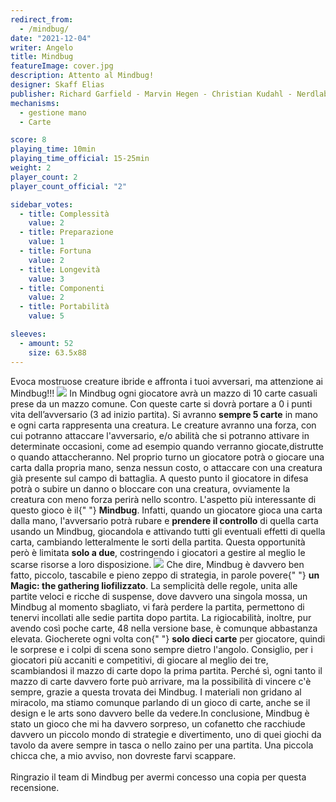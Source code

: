 ```yaml
---
redirect_from:
  - /mindbug/
date: "2021-12-04"
writer: Angelo
title: Mindbug
featureImage: cover.jpg
description: Attento al Mindbug!
designer: Skaff Elias
publisher: Richard Garfield - Marvin Hegen - Christian Kudahl - Nerdlab games
mechanisms:
  - gestione mano
  - Carte

score: 8
playing_time: 10min
playing_time_official: 15-25min
weight: 2
player_count: 2
player_count_official: "2"

sidebar_votes:
  - title: Complessità
    value: 2
  - title: Preparazione
    value: 1
  - title: Fortuna
    value: 2
  - title: Longevità
    value: 3
  - title: Componenti
    value: 2
  - title: Portabilità
    value: 5

sleeves:
  - amount: 52
    size: 63.5x88
---
```


<Setting>
  Evoca mostruose creature ibride e affronta i tuoi avversari, ma attenzione ai
  Mindbug!!!
</Setting>

<img src="./game1.jpg" />

<Rules>
  In Mindbug ogni giocatore avrà un mazzo di 10 carte casuali prese da un mazzo
  comune. Con queste carte si dovrà portare a 0 i punti vita dell’avversario (3
  ad inizio partita). Si avranno <strong>sempre 5 carte</strong> in mano e ogni
  carta rappresenta una creatura. Le creature avranno una forza, con cui
  potranno attaccare l'avversario, e/o abilità che si potranno attivare in
  determinate occasioni, come ad esempio quando verranno giocate,distrutte o
  quando attaccheranno. Nel proprio turno un giocatore potrà o giocare una carta
  dalla propria mano, senza nessun costo, o attaccare con una creatura già
  presente sul campo di battaglia. A questo punto il giocatore in difesa potrà o
  subire un danno o bloccare con una creatura, ovviamente la creatura con meno
  forza perirà nello scontro. L'aspetto più interessante di questo gioco è il{" "}
  <strong>Mindbug</strong>. Infatti, quando un giocatore gioca una carta dalla
  mano, l'avversario potrà rubare e <strong>prendere il controllo</strong> di
  quella carta usando un Mindbug, giocandola e attivando tutti gli eventuali
  effetti di quella carta, cambiando letteralmente le sorti della partita.
  Questa opportunità però è limitata <strong>solo a due</strong>, costringendo i
  giocatori a gestire al meglio le scarse risorse a loro disposizione.
</Rules>

<img src="./game2.jpg" />

<Feedback>
  Che dire, Mindbug è davvero ben fatto, piccolo, tascabile e pieno zeppo di
  strategia, in parole povere{" "}
  <strong>un Magic: the gathering liofilizzato</strong>. La semplicità delle
  regole, unita alle partite veloci e ricche di suspense, dove davvero una
  singola mossa, un Mindbug al momento sbagliato, vi farà perdere la partita,
  permettono di tenervi incollati alle sedie partita dopo partita. La
  rigiocabilità, inoltre, pur avendo così poche carte, 48 nella versione base, è
  comunque abbastanza elevata. Giocherete ogni volta con{" "}
  <strong>solo dieci carte</strong> per giocatore, quindi le sorprese e i colpi
  di scena sono sempre dietro l'angolo. Consiglio, per i giocatori più accaniti
  e competitivi, di giocare al meglio dei tre, scambiandosi il mazzo di carte
  dopo la prima partita. Perché sì, ogni tanto il mazzo di carte davvero forte
  può arrivare, ma la possibilità di vincere c'è sempre, grazie a questa trovata
  dei Mindbug. I materiali non gridano al miracolo, ma stiamo comunque parlando
  di un gioco di carte, anche se il design e le arts sono davvero belle da
  vedere.In conclusione, Mindbug è stato un gioco che mi ha davvero sorpreso, un
  cofanetto che racchiude davvero un piccolo mondo di strategie e divertimento,
  uno di quei giochi da tavolo da avere sempre in tasca o nello zaino per una
  partita. Una piccola chicca che, a mio avviso, non dovreste farvi scappare.
  <br />
  <br />
  Ringrazio <OutboundLink
    href="https://www.kickstarter.com/projects/nerdlab-games/mindbug-first-contact"
    target="_blank"
  >
    il team di Mindbug
  </OutboundLink> per avermi concesso una copia per questa recensione.
</Feedback>

<Instagram id="CXD40k8AKl7" />
